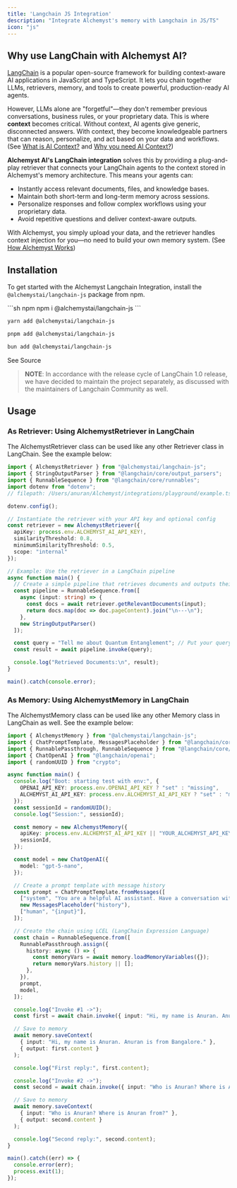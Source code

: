 ```yaml
---
title: 'Langchain JS Integration'
description: "Integrate Alchemyst's memory with Langchain in JS/TS"
icon: "js"
---
```


## Why use LangChain with Alchemyst AI?

[LangChain](https://js.langchain.com/) is a popular open-source framework for building context-aware AI applications in JavaScript and TypeScript. It lets you chain together LLMs, retrievers, memory, and tools to create powerful, production-ready AI agents.

However, LLMs alone are "forgetful"—they don't remember previous conversations, business rules, or your proprietary data. This is where **context** becomes critical. Without context, AI agents give generic, disconnected answers. With context, they become knowledgeable partners that can reason, personalize, and act based on your data and workflows. (See [What is AI Context?](/ai-context/what-is-ai-context) and [Why you need AI Context?](/ai-context/why-you-need-ai-context))

**Alchemyst AI's LangChain integration** solves this by providing a plug-and-play retriever that connects your LangChain agents to the context stored in Alchemyst's memory architecture. This means your agents can:

- Instantly access relevant documents, files, and knowledge bases.
- Maintain both short-term and long-term memory across sessions.
- Personalize responses and follow complex workflows using your proprietary data.
- Avoid repetitive questions and deliver context-aware outputs.

With Alchemyst, you simply upload your data, and the retriever handles context injection for you—no need to build your own memory system. (See [How Alchemyst Works](/ai-context/how-alchemyst-works))

## Installation

To get started with the Alchemyst Langchain Integration, install the `@alchemystai/langchain-js` package from npm.

<CodeGroup>
```sh npm
npm i @alchemystai/langchain-js
```

```sh yarn
yarn add @alchemystai/langchain-js
```

```sh pnpm
pnpm add @alchemystai/langchain-js
```

```sh bun
bun add @alchemystai/langchain-js
```
</CodeGroup>

<Card icon="github" href="https://github.com/alchemyst-ai/langchain-js">See Source</Card>

> **NOTE**: In accordance with the release cycle of LangChain 1.0 release, we have decided to maintain the project separately, as discussed with the maintainers of Langchain Community as well.

## Usage

### As Retriever: Using AlchemystRetriever in LangChain

The AlchemystRetriever class can be used like any other Retriever class in LangChain. See the example below:

```typescript retriever.ts
import { AlchemystRetriever } from "@alchemystai/langchain-js";
import { StringOutputParser } from "@langchain/core/output_parsers";
import { RunnableSequence } from "@langchain/core/runnables";
import dotenv from "dotenv";
// filepath: /Users/anuran/Alchemyst/integrations/playground/example.ts

dotenv.config();

// Instantiate the retriever with your API key and optional config
const retriever = new AlchemystRetriever({
  apiKey: process.env.ALCHEMYST_AI_API_KEY!,
  similarityThreshold: 0.8,
  minimumSimilarityThreshold: 0.5,
  scope: "internal"
});

// Example: Use the retriever in a LangChain pipeline
async function main() {
  // Create a simple pipeline that retrieves documents and outputs their content
  const pipeline = RunnableSequence.from([
    async (input: string) => {
      const docs = await retriever.getRelevantDocuments(input);
      return docs.map(doc => doc.pageContent).join("\n---\n");
    },
    new StringOutputParser()
  ]);

  const query = "Tell me about Quantum Entanglement"; // Put your query here
  const result = await pipeline.invoke(query);

  console.log("Retrieved Documents:\n", result);
}

main().catch(console.error);
```

### As Memory: Using AlchemystMemory in LangChain

The AlchemystMemory class can be used like any other Memory class in LangChain as well. See the example below:

```typescript memory.ts
import { AlchemystMemory } from "@alchemystai/langchain-js";
import { ChatPromptTemplate, MessagesPlaceholder } from "@langchain/core/prompts";
import { RunnablePassthrough, RunnableSequence } from "@langchain/core/runnables";
import { ChatOpenAI } from "@langchain/openai";
import { randomUUID } from "crypto";

async function main() {
  console.log("Boot: starting test with env:", {
    OPENAI_API_KEY: process.env.OPENAI_API_KEY ? "set" : "missing",
    ALCHEMYST_AI_API_KEY: process.env.ALCHEMYST_AI_API_KEY ? "set" : "missing",
  });
  const sessionId = randomUUID();
  console.log("Session:", sessionId);

  const memory = new AlchemystMemory({
    apiKey: process.env.ALCHEMYST_AI_API_KEY || "YOUR_ALCHEMYST_API_KEY",
    sessionId,
  });

  const model = new ChatOpenAI({
    model: "gpt-5-nano",
  });

  // Create a prompt template with message history
  const prompt = ChatPromptTemplate.fromMessages([
    ["system", "You are a helpful AI assistant. Have a conversation with the human, using the chat history for context."],
    new MessagesPlaceholder("history"),
    ["human", "{input}"],
  ]);

  // Create the chain using LCEL (LangChain Expression Language)
  const chain = RunnableSequence.from([
    RunnablePassthrough.assign({
      history: async () => {
        const memoryVars = await memory.loadMemoryVariables({});
        return memoryVars.history || [];
      },
    }),
    prompt,
    model,
  ]);

  console.log("Invoke #1 ->");
  const first = await chain.invoke({ input: "Hi, my name is Anuran. Anuran is from Bangalore." });

  // Save to memory
  await memory.saveContext(
    { input: "Hi, my name is Anuran. Anuran is from Bangalore." },
    { output: first.content }
  );

  console.log("First reply:", first.content);

  console.log("Invoke #2 ->");
  const second = await chain.invoke({ input: "Who is Anuran? Where is Anuran from?" });

  // Save to memory
  await memory.saveContext(
    { input: "Who is Anuran? Where is Anuran from?" },
    { output: second.content }
  );

  console.log("Second reply:", second.content);
}

main().catch((err) => {
  console.error(err);
  process.exit(1);
});
```